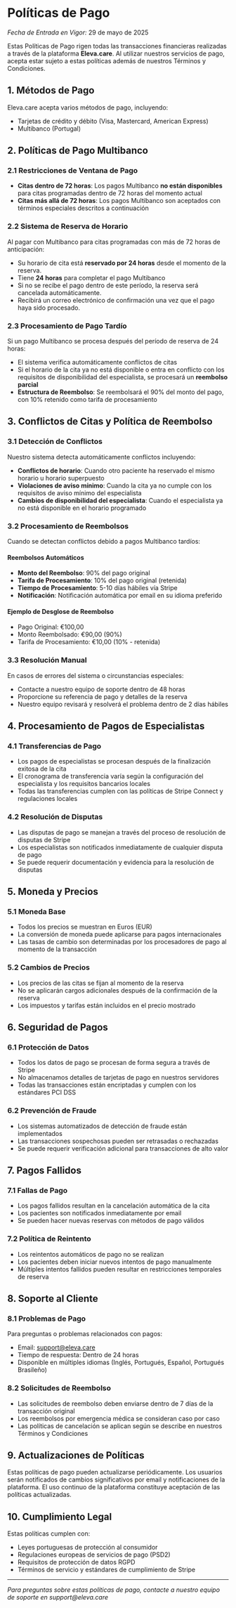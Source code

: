 # Políticas de Pago

_Fecha de Entrada en Vigor:_ 29 de mayo de 2025

Estas Políticas de Pago rigen todas las transacciones financieras realizadas a través de la plataforma **Eleva.care**. Al utilizar nuestros servicios de pago, acepta estar sujeto a estas políticas además de nuestros Términos y Condiciones.

## 1. Métodos de Pago

Eleva.care acepta varios métodos de pago, incluyendo:

- Tarjetas de crédito y débito (Visa, Mastercard, American Express)
- Multibanco (Portugal)

## 2. Políticas de Pago Multibanco

### 2.1 Restricciones de Ventana de Pago

- **Citas dentro de 72 horas**: Los pagos Multibanco **no están disponibles** para citas programadas dentro de 72 horas del momento actual
- **Citas más allá de 72 horas**: Los pagos Multibanco son aceptados con términos especiales descritos a continuación

### 2.2 Sistema de Reserva de Horario

Al pagar con Multibanco para citas programadas con más de 72 horas de anticipación:

- Su horario de cita está **reservado por 24 horas** desde el momento de la reserva.
- Tiene **24 horas** para completar el pago Multibanco
- Si no se recibe el pago dentro de este período, la reserva será cancelada automáticamente.
- Recibirá un correo electrónico de confirmación una vez que el pago haya sido procesado.

### 2.3 Procesamiento de Pago Tardío

Si un pago Multibanco se procesa después del período de reserva de 24 horas:

- El sistema verifica automáticamente conflictos de citas
- Si el horario de la cita ya no está disponible o entra en conflicto con los requisitos de disponibilidad del especialista, se procesará un **reembolso parcial**
- **Estructura de Reembolso**: Se reembolsará el 90% del monto del pago, con 10% retenido como tarifa de procesamiento

## 3. Conflictos de Citas y Política de Reembolso

### 3.1 Detección de Conflictos

Nuestro sistema detecta automáticamente conflictos incluyendo:

- **Conflictos de horario**: Cuando otro paciente ha reservado el mismo horario u horario superpuesto
- **Violaciones de aviso mínimo**: Cuando la cita ya no cumple con los requisitos de aviso mínimo del especialista
- **Cambios de disponibilidad del especialista**: Cuando el especialista ya no está disponible en el horario programado

### 3.2 Procesamiento de Reembolsos

Cuando se detectan conflictos debido a pagos Multibanco tardíos:

#### Reembolsos Automáticos

- **Monto del Reembolso**: 90% del pago original
- **Tarifa de Procesamiento**: 10% del pago original (retenida)
- **Tiempo de Procesamiento**: 5-10 días hábiles vía Stripe
- **Notificación**: Notificación automática por email en su idioma preferido

#### Ejemplo de Desglose de Reembolso

- Pago Original: €100,00
- Monto Reembolsado: €90,00 (90%)
- Tarifa de Procesamiento: €10,00 (10% - retenida)

### 3.3 Resolución Manual

En casos de errores del sistema o circunstancias especiales:

- Contacte a nuestro equipo de soporte dentro de 48 horas
- Proporcione su referencia de pago y detalles de la reserva
- Nuestro equipo revisará y resolverá el problema dentro de 2 días hábiles

## 4. Procesamiento de Pagos de Especialistas

### 4.1 Transferencias de Pago

- Los pagos de especialistas se procesan después de la finalización exitosa de la cita
- El cronograma de transferencia varía según la configuración del especialista y los requisitos bancarios locales
- Todas las transferencias cumplen con las políticas de Stripe Connect y regulaciones locales

### 4.2 Resolución de Disputas

- Las disputas de pago se manejan a través del proceso de resolución de disputas de Stripe
- Los especialistas son notificados inmediatamente de cualquier disputa de pago
- Se puede requerir documentación y evidencia para la resolución de disputas

## 5. Moneda y Precios

### 5.1 Moneda Base

- Todos los precios se muestran en Euros (EUR)
- La conversión de moneda puede aplicarse para pagos internacionales
- Las tasas de cambio son determinadas por los procesadores de pago al momento de la transacción

### 5.2 Cambios de Precios

- Los precios de las citas se fijan al momento de la reserva
- No se aplicarán cargos adicionales después de la confirmación de la reserva
- Los impuestos y tarifas están incluidos en el precio mostrado

## 6. Seguridad de Pagos

### 6.1 Protección de Datos

- Todos los datos de pago se procesan de forma segura a través de Stripe
- No almacenamos detalles de tarjetas de pago en nuestros servidores
- Todas las transacciones están encriptadas y cumplen con los estándares PCI DSS

### 6.2 Prevención de Fraude

- Los sistemas automatizados de detección de fraude están implementados
- Las transacciones sospechosas pueden ser retrasadas o rechazadas
- Se puede requerir verificación adicional para transacciones de alto valor

## 7. Pagos Fallidos

### 7.1 Fallas de Pago

- Los pagos fallidos resultan en la cancelación automática de la cita
- Los pacientes son notificados inmediatamente por email
- Se pueden hacer nuevas reservas con métodos de pago válidos

### 7.2 Política de Reintento

- Los reintentos automáticos de pago no se realizan
- Los pacientes deben iniciar nuevos intentos de pago manualmente
- Múltiples intentos fallidos pueden resultar en restricciones temporales de reserva

## 8. Soporte al Cliente

### 8.1 Problemas de Pago

Para preguntas o problemas relacionados con pagos:

- Email: support@eleva.care
- Tiempo de respuesta: Dentro de 24 horas
- Disponible en múltiples idiomas (Inglés, Portugués, Español, Portugués Brasileño)

### 8.2 Solicitudes de Reembolso

- Las solicitudes de reembolso deben enviarse dentro de 7 días de la transacción original
- Los reembolsos por emergencia médica se consideran caso por caso
- Las políticas de cancelación se aplican según se describe en nuestros Términos y Condiciones

## 9. Actualizaciones de Políticas

Estas políticas de pago pueden actualizarse periódicamente. Los usuarios serán notificados de cambios significativos por email y notificaciones de la plataforma. El uso continuo de la plataforma constituye aceptación de las políticas actualizadas.

## 10. Cumplimiento Legal

Estas políticas cumplen con:

- Leyes portuguesas de protección al consumidor
- Regulaciones europeas de servicios de pago (PSD2)
- Requisitos de protección de datos RGPD
- Términos de servicio y estándares de cumplimiento de Stripe

---

_Para preguntas sobre estas políticas de pago, contacte a nuestro equipo de soporte en support@eleva.care_
